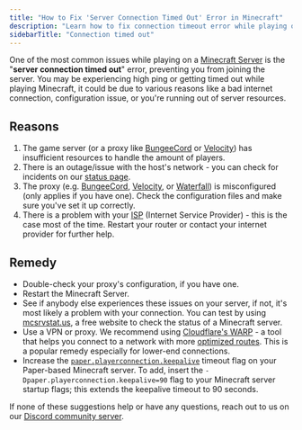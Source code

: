 ```yaml
---
title: "How to Fix 'Server Connection Timed Out' Error in Minecraft"
description: "Learn how to fix connection timeout error while playing on a Minecraft Server"
sidebarTitle: "Connection timed out"
---
```


One of the most common issues while playing on a [Minecraft Server](https://octant.gg/games/minecraft) is the "**server connection timed out**" error, preventing you from joining the server. You may be experiencing high ping or getting timed out while playing Minecraft, it could be due to various reasons like a bad internet connection, configuration issue, or you're running out of server resources.

## Reasons

1. The game server (or a proxy like [BungeeCord](https://www.spigotmc.org/wiki/bungeecord/) or [Velocity](https://papermc.io/software/velocity)) has insufficient
   resources to handle the amount of players.
2. There is an outage/issue with the host's network - you can check for incidents on our
   [status page](https://status.octant.gg).
3. The proxy (e.g. [BungeeCord](https://www.spigotmc.org/wiki/bungeecord/), [Velocity](https://papermc.io/software/velocity), or [Waterfall](https://papermc.io/software/waterfall)) is misconfigured (only applies if you
   have one). Check the configuration files and make sure you've set it up correctly.
4. There is a problem with your
   [ISP](https://en.wikipedia.org/wiki/Internet_service_provider) (Internet Service Provider) - this is the
   case most of the time. Restart your router or contact your internet provider for further help.

## Remedy

- Double-check your proxy's configuration, if you have one.
- Restart the Minecraft Server.
- See if anybody else experiences these issues on your server, if not, it's most
  likely a problem with your connection. You can test by using [mcsrvstat.us](https://mcsrvstat.us), a free website to check the status of a Minecraft server.
- Use a VPN or proxy. We recommend using [Cloudflare's WARP](https://1.1.1.1/) - a tool that helps you connect to a network with more [optimized routes](https://www.cloudflare.com/en-gb/learning/network-layer/what-is-routing/). This is a popular remedy especially for lower-end connections.
- Increase the [`paper.playerconnection.keepalive`](https://docs.papermc.io/paper/reference/system-properties#paperplayerconnectionkeepalive)
  timeout flag on your Paper-based Minecraft server. To add, insert the `-Dpaper.playerconnection.keepalive=90` flag to your Minecraft server startup flags; this extends the keepalive timeout to 90 seconds.

If none of these suggestions help or have any questions, reach out to us on our [Discord community server](https://octant.gg/compute).